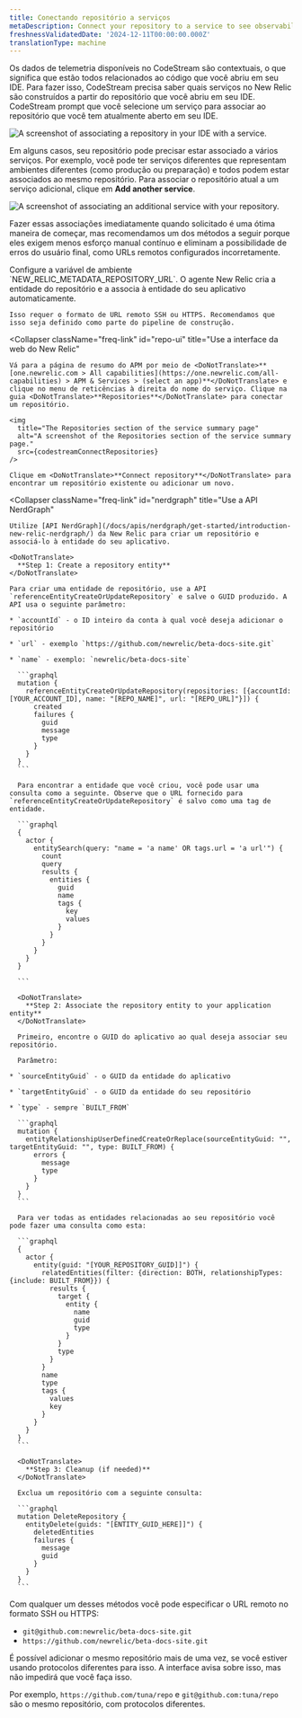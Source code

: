 ```yaml
---
title: Conectando repositório a serviços
metaDescription: Connect your repository to a service to see observability.
freshnessValidatedDate: '2024-12-11T00:00:00.000Z'
translationType: machine
---
```





Os dados de telemetria disponíveis no CodeStream são contextuais, o que significa que estão todos relacionados ao código que você abriu em seu IDE. Para fazer isso, CodeStream precisa saber quais serviços no New Relic são construídos a partir do repositório que você abriu em seu IDE. CodeStream prompt que você selecione um serviço para associar ao repositório que você tem atualmente aberto em seu IDE.

<img
  title="Associate a repository in your IDE with a service."
  alt="A screenshot of associating a repository in your IDE with a service."
  src={codestreamAssociateReposButton}
/>

Em alguns casos, seu repositório pode precisar estar associado a vários serviços. Por exemplo, você pode ter serviços diferentes que representam ambientes diferentes (como produção ou preparação) e todos podem estar associados ao mesmo repositório. Para associar o repositório atual a um serviço adicional, clique em <DoNotTranslate>**Add another service**</DoNotTranslate>.

<img
  title="Associate an additional service with your repository."
  alt="A screenshot of associating an additional service with your repository."
  src={codestreamAssociateOtherServices}
/>

Fazer essas associações imediatamente quando solicitado é uma ótima maneira de começar, mas recomendamos um dos métodos a seguir porque eles exigem menos esforço manual contínuo e eliminam a possibilidade de erros do usuário final, como URLs remotos configurados incorretamente.

<CollapserGroup>
  <Collapser
    className="freq-link"
    id="env-var"
    title="Use variável de ambiente com APM (recomendado)"
  >
    Configure a variável de ambiente `NEW_RELIC_METADATA_REPOSITORY_URL`. O agente New Relic <InlinePopover type="apm"/>cria a entidade do repositório e a associa à entidade do seu aplicativo automaticamente.

    Isso requer o formato de URL remoto SSH ou HTTPS. Recomendamos que isso seja definido como parte do pipeline de construção.
  </Collapser>

  <Collapser
    className="freq-link"
    id="repo-ui"
    title="Use a interface da web do New Relic"
  >
    Vá para a página de resumo do APM por meio de <DoNotTranslate>**[one.newrelic.com > All capabilities](https://one.newrelic.com/all-capabilities) > APM & Services > (select an app)**</DoNotTranslate> e clique no menu de reticências à direita do nome do serviço. Clique na guia <DoNotTranslate>**Repositories**</DoNotTranslate> para conectar um repositório.

    <img
      title="The Repositories section of the service summary page"
      alt="A screenshot of the Repositories section of the service summary page."
      src={codestreamConnectRepositories}
    />

    Clique em <DoNotTranslate>**Connect repository**</DoNotTranslate> para encontrar um repositório existente ou adicionar um novo.
  </Collapser>

  <Collapser
    className="freq-link"
    id="nerdgraph"
    title="Use a API NerdGraph"
  >
    Utilize [API NerdGraph](/docs/apis/nerdgraph/get-started/introduction-new-relic-nerdgraph/) da New Relic para criar um repositório e associá-lo à entidade do seu aplicativo.

    <DoNotTranslate>
      **Step 1: Create a repository entity**
    </DoNotTranslate>

    Para criar uma entidade de repositório, use a API `referenceEntityCreateOrUpdateRepository` e salve o GUID produzido. A API usa o seguinte parâmetro:

    * `accountId` - o ID inteiro da conta à qual você deseja adicionar o repositório

    * `url` - exemplo `https://github.com/newrelic/beta-docs-site.git`

    * `name` - exemplo: `newrelic/beta-docs-site`

      ```graphql
      mutation {
        referenceEntityCreateOrUpdateRepository(repositories: [{accountId: [YOUR_ACCOUNT_ID], name: "[REPO_NAME]", url: "[REPO_URL]"}]) {
          created
          failures {
            guid
            message
            type
          }
        }
      }
      ```

      Para encontrar a entidade que você criou, você pode usar uma consulta como a seguinte. Observe que o URL fornecido para `referenceEntityCreateOrUpdateRepository` é salvo como uma tag de entidade.

      ```graphql
      {
        actor {
          entitySearch(query: "name = 'a name' OR tags.url = 'a url'") {
            count
            query
            results {
              entities {
                guid
                name
                tags {
                  key
                  values
                }
              }
            }
          }
        }
      }

      ```

      <DoNotTranslate>
        **Step 2: Associate the repository entity to your application entity**
      </DoNotTranslate>

      Primeiro, encontre o GUID do aplicativo ao qual deseja associar seu repositório.

      Parâmetro:

    * `sourceEntityGuid` - o GUID da entidade do aplicativo

    * `targetEntityGuid` - o GUID da entidade do seu repositório

    * `type` - sempre `BUILT_FROM`

      ```graphql
      mutation {
        entityRelationshipUserDefinedCreateOrReplace(sourceEntityGuid: "", targetEntityGuid: "", type: BUILT_FROM) {
          errors {
            message
            type
          }
        }
      }
      ```

      Para ver todas as entidades relacionadas ao seu repositório você pode fazer uma consulta como esta:

      ```graphql
      {
        actor {
          entity(guid: "[YOUR_REPOSITORY_GUID]]") {
            relatedEntities(filter: {direction: BOTH, relationshipTypes: {include: BUILT_FROM}}) {
              results {
                target {
                  entity {
                    name
                    guid
                    type
                  }
                }
                type
              }
            }
            name
            type
            tags {
              values
              key
            }
          }
        }
      }
      ```

      <DoNotTranslate>
        **Step 3: Cleanup (if needed)**
      </DoNotTranslate>

      Exclua um repositório com a seguinte consulta:

      ```graphql
      mutation DeleteRepository {
        entityDelete(guids: "[ENTITY_GUID_HERE]]") {
          deletedEntities
          failures {
            message
            guid
          }
        }
      }
      ```
  </Collapser>
</CollapserGroup>

Com qualquer um desses métodos você pode especificar o URL remoto no formato SSH ou HTTPS&#x3A;

* `git@github.com:newrelic/beta-docs-site.git`
* `https://github.com/newrelic/beta-docs-site.git`

<Callout variant="caution">
  É possível adicionar o mesmo repositório mais de uma vez, se você estiver usando protocolos diferentes para isso. A interface avisa sobre isso, mas não impedirá que você faça isso.

  Por exemplo, `https://github.com/tuna/repo` e `git@github.com:tuna/repo` são o mesmo repositório, com protocolos diferentes.
</Callout>